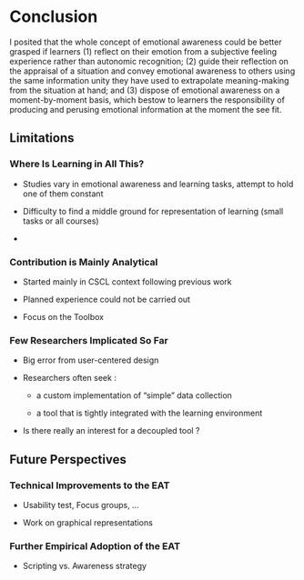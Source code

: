 # Conclusion {.unnumbered}

I posited that the whole concept of emotional awareness could be better grasped if learners (1) reflect on their emotion from a subjective feeling experience rather than autonomic recognition; (2) guide their reflection on the appraisal of a situation and convey emotional awareness to others using the same information unity they have used to extrapolate meaning-making from the situation at hand; and (3) dispose of emotional awareness on a moment-by-moment basis, which bestow to learners the responsibility of producing and perusing emotional information at the moment the see fit.

## Limitations

### Where Is Learning in All This?

-   Studies vary in emotional awareness and learning tasks, attempt to hold one of them constant

-   Difficulty to find a middle ground for representation of learning (small tasks or all courses)

-   

### Contribution is Mainly Analytical

-   Started mainly in CSCL context following previous work

-   Planned experience could not be carried out

-   Focus on the Toolbox

### Few Researchers Implicated So Far

-   Big error from user-centered design

-   Researchers often seek :

    -   a custom implementation of "simple" data collection

    -   a tool that is tightly integrated with the learning environment

-   Is there really an interest for a decoupled tool ?

## Future Perspectives

### Technical Improvements to the EAT

-   Usability test, Focus groups, ...

-   Work on graphical representations

### Further Empirical Adoption of the EAT

-   Scripting vs. Awareness strategy
